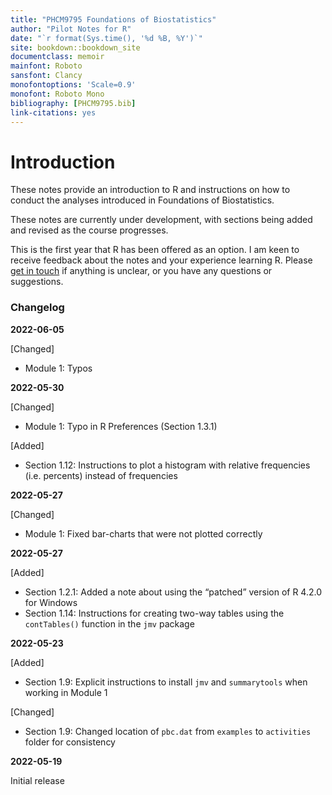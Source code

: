 ```yaml
---
title: "PHCM9795 Foundations of Biostatistics"
author: "Pilot Notes for R"
date: "`r format(Sys.time(), '%d %B, %Y')`"
site: bookdown::bookdown_site
documentclass: memoir
mainfont: Roboto
sansfont: Clancy
monofontoptions: 'Scale=0.9'
monofont: Roboto Mono
bibliography: [PHCM9795.bib]
link-citations: yes
---
```


# Introduction {.unnumbered}

These notes provide an introduction to R and instructions on how to conduct the analyses introduced in Foundations of Biostatistics.

These notes are currently under development, with sections being added and revised as the course progresses.

This is the first year that R has been offered as an option. I am keen to receive feedback about the notes and your experience learning R. Please [get in touch](mailto:t.dobbins@unsw.edu.au) if anything is unclear, or you have any questions or suggestions.

### Changelog {-}

**2022-06-05**

[Changed]

- Module 1: Typos


**2022-05-30**

[Changed]

- Module 1: Typo in R Preferences (Section 1.3.1)

[Added]

- Section 1.12: Instructions to plot a histogram with relative frequencies (i.e. percents) instead of frequencies

**2022-05-27**

[Changed]

- Module 1: Fixed bar-charts that were not plotted correctly

**2022-05-27**

[Added]

-   Section 1.2.1: Added a note about using the "patched" version of R 4.2.0 for Windows
-   Section 1.14: Instructions for creating two-way tables using the `contTables()` function in the `jmv` package

**2022-05-23**

[Added]

-   Section 1.9: Explicit instructions to install `jmv` and `summarytools` when working in Module 1

[Changed]

-   Section 1.9: Changed location of `pbc.dat` from `examples` to `activities` folder for consistency

**2022-05-19**

Initial release
